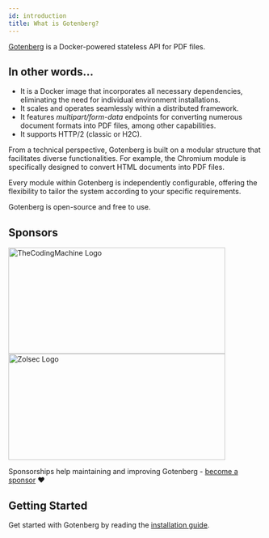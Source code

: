 ```yaml
---
id: introduction
title: What is Gotenberg?
---
```


[Gotenberg](https://github.com/gotenberg/gotenberg) is a Docker-powered stateless API for PDF files.

## In other words...

* It is a Docker image that incorporates all necessary dependencies, eliminating the need for individual environment
installations.
* It scales and operates seamlessly within a distributed framework.
* It features *multipart/form-data* endpoints for converting numerous document formats into PDF files, among other
capabilities.
* It supports HTTP/2 (classic or H2C).

From a technical perspective, Gotenberg is built on a modular structure that facilitates diverse functionalities.
For example, the Chromium module is specifically designed to convert HTML documents into PDF files.

Every module within Gotenberg is independently configurable, offering the flexibility to tailor the system according to
your specific requirements.

Gotenberg is open-source and free to use.

## Sponsors

<div className="text--center">
<a href="https://thecodingmachine.com" target="_blank">
<img src="https://user-images.githubusercontent.com/8983173/130324668-9d6e7b35-53a3-49c7-a574-38190d2bd6b0.png" alt="TheCodingMachine Logo" width="429" height="210" />
</a>
<a href="https://zolsec.com?utm_source=gotenberg_github&utm_medium=website" target="_blank">
<img src="https://github.com/gotenberg/gotenberg/assets/8983173/bbdee0ad-9739-46a9-90d0-aa28846170ca" alt="Zolsec Logo" width="429" height="210" />
</a>
</div>

Sponsorships help maintaining and improving Gotenberg - [become a sponsor](https://github.com/sponsors/gulien) ❤️

## Getting Started

Get started with Gotenberg by reading the [installation guide](installation).